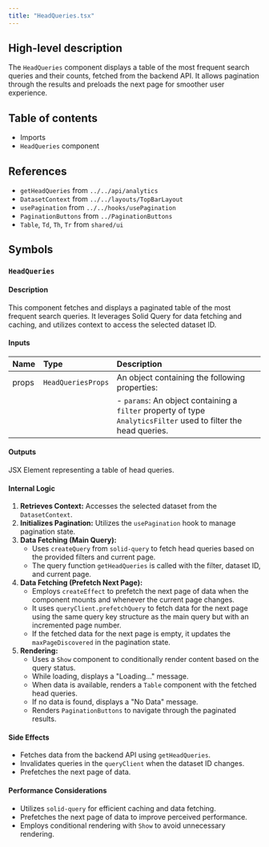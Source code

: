 ```yaml
---
title: "HeadQueries.tsx"
---
```


## High-level description
The `HeadQueries` component displays a table of the most frequent search queries and their counts, fetched from the backend API. It allows pagination through the results and preloads the next page for smoother user experience.

## Table of contents
- Imports
- `HeadQueries` component

## References
- `getHeadQueries` from `../../api/analytics`
- `DatasetContext` from `../../layouts/TopBarLayout`
- `usePagination` from `../../hooks/usePagination`
- `PaginationButtons` from `../PaginationButtons`
- `Table`, `Td`, `Th`, `Tr` from `shared/ui`

## Symbols

### `HeadQueries`
#### Description
This component fetches and displays a paginated table of the most frequent search queries. It leverages Solid Query for data fetching and caching, and utilizes context to access the selected dataset ID.

#### Inputs
| Name | Type | Description |
|:-----|:-----|:------------|
| props | `HeadQueriesProps` | An object containing the following properties: |
| | | - `params`: An object containing a `filter` property of type `AnalyticsFilter` used to filter the head queries. |

#### Outputs
JSX Element representing a table of head queries.

#### Internal Logic
1. **Retrieves Context:** Accesses the selected dataset from the `DatasetContext`.
2. **Initializes Pagination:** Utilizes the `usePagination` hook to manage pagination state.
3. **Data Fetching (Main Query):**
   - Uses `createQuery` from `solid-query` to fetch head queries based on the provided filters and current page.
   - The query function `getHeadQueries` is called with the filter, dataset ID, and current page.
4. **Data Fetching (Prefetch Next Page):**
   - Employs `createEffect` to prefetch the next page of data when the component mounts and whenever the current page changes.
   - It uses `queryClient.prefetchQuery` to fetch data for the next page using the same query key structure as the main query but with an incremented page number.
   - If the fetched data for the next page is empty, it updates the `maxPageDiscovered` in the pagination state.
5. **Rendering:**
   - Uses a `Show` component to conditionally render content based on the query status.
   - While loading, displays a "Loading..." message.
   - When data is available, renders a `Table` component with the fetched head queries.
   - If no data is found, displays a "No Data" message.
   - Renders `PaginationButtons` to navigate through the paginated results.

#### Side Effects
- Fetches data from the backend API using `getHeadQueries`.
- Invalidates queries in the `queryClient` when the dataset ID changes.
- Prefetches the next page of data.

#### Performance Considerations
- Utilizes `solid-query` for efficient caching and data fetching.
- Prefetches the next page of data to improve perceived performance.
- Employs conditional rendering with `Show` to avoid unnecessary rendering.
